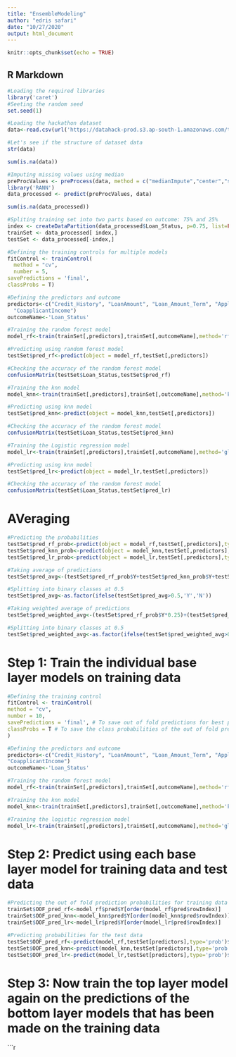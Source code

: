 ```yaml
---
title: "EnsembleModeling"
author: "edris safari"
date: "10/27/2020"
output: html_document
---
```


```r
knitr::opts_chunk$set(echo = TRUE)
```

## R Markdown



```r
#Loading the required libraries
library('caret')
#Seeting the random seed
set.seed(1)

#Loading the hackathon dataset
data<-read.csv(url('https://datahack-prod.s3.ap-south-1.amazonaws.com/train_file/train_u6lujuX_CVtuZ9i.csv'))

#Let's see if the structure of dataset data
str(data)
```



```r
sum(is.na(data))
```
```r
#Imputing missing values using median
preProcValues <- preProcess(data, method = c("medianImpute","center","scale"))
library('RANN')
data_processed <- predict(preProcValues, data)

sum(is.na(data_processed))
```

```r
#Spliting training set into two parts based on outcome: 75% and 25%
index <- createDataPartition(data_processed$Loan_Status, p=0.75, list=FALSE)
trainSet <- data_processed[ index,]
testSet <- data_processed[-index,]
```


```r

#Defining the training controls for multiple models
fitControl <- trainControl(
  method = "cv",
  number = 5,
savePredictions = 'final',
classProbs = T)

#Defining the predictors and outcome
predictors<-c("Credit_History", "LoanAmount", "Loan_Amount_Term", "ApplicantIncome",
  "CoapplicantIncome")
outcomeName<-'Loan_Status'
```

```r
#Training the random forest model
model_rf<-train(trainSet[,predictors],trainSet[,outcomeName],method='rf',trControl=fitControl,tuneLength=3)

#Predicting using random forest model
testSet$pred_rf<-predict(object = model_rf,testSet[,predictors])

#Checking the accuracy of the random forest model
confusionMatrix(testSet$Loan_Status,testSet$pred_rf)
```
```r
#Training the knn model
model_knn<-train(trainSet[,predictors],trainSet[,outcomeName],method='knn',trControl=fitControl,tuneLength=3)

#Predicting using knn model
testSet$pred_knn<-predict(object = model_knn,testSet[,predictors])

#Checking the accuracy of the random forest model
confusionMatrix(testSet$Loan_Status,testSet$pred_knn)
```


```r
#Training the Logistic regression model
model_lr<-train(trainSet[,predictors],trainSet[,outcomeName],method='glm',trControl=fitControl,tuneLength=3)

#Predicting using knn model
testSet$pred_lr<-predict(object = model_lr,testSet[,predictors])

#Checking the accuracy of the random forest model
confusionMatrix(testSet$Loan_Status,testSet$pred_lr)
```

# AVeraging

```r
#Predicting the probabilities
testSet$pred_rf_prob<-predict(object = model_rf,testSet[,predictors],type='prob')
testSet$pred_knn_prob<-predict(object = model_knn,testSet[,predictors],type='prob')
testSet$pred_lr_prob<-predict(object = model_lr,testSet[,predictors],type='prob')

#Taking average of predictions
testSet$pred_avg<-(testSet$pred_rf_prob$Y+testSet$pred_knn_prob$Y+testSet$pred_lr_prob$Y)/3

#Splitting into binary classes at 0.5
testSet$pred_avg<-as.factor(ifelse(testSet$pred_avg>0.5,'Y','N'))
```

```r
#Taking weighted average of predictions
testSet$pred_weighted_avg<-(testSet$pred_rf_prob$Y*0.25)+(testSet$pred_knn_prob$Y*0.25)+(testSet$pred_lr_prob$Y*0.5)

#Splitting into binary classes at 0.5
testSet$pred_weighted_avg<-as.factor(ifelse(testSet$pred_weighted_avg>0.5,'Y','N'))
```

# Step 1: Train the individual base layer models on training data

```r
#Defining the training control
fitControl <- trainControl(
method = "cv",
number = 10,
savePredictions = 'final', # To save out of fold predictions for best parameter combinantions
classProbs = T # To save the class probabilities of the out of fold predictions
)

#Defining the predictors and outcome
predictors<-c("Credit_History", "LoanAmount", "Loan_Amount_Term", "ApplicantIncome",
"CoapplicantIncome")
outcomeName<-'Loan_Status'

#Training the random forest model
model_rf<-train(trainSet[,predictors],trainSet[,outcomeName],method='rf',trControl=fitControl,tuneLength=3)

#Training the knn model
model_knn<-train(trainSet[,predictors],trainSet[,outcomeName],method='knn',trControl=fitControl,tuneLength=3)

#Training the logistic regression model
model_lr<-train(trainSet[,predictors],trainSet[,outcomeName],method='glm',trControl=fitControl,tuneLength=3)
```

# Step 2: Predict using each base layer model for training data and test data

```r

#Predicting the out of fold prediction probabilities for training data
trainSet$OOF_pred_rf<-model_rf$pred$Y[order(model_rf$pred$rowIndex)]
trainSet$OOF_pred_knn<-model_knn$pred$Y[order(model_knn$pred$rowIndex)]
trainSet$OOF_pred_lr<-model_lr$pred$Y[order(model_lr$pred$rowIndex)]

#Predicting probabilities for the test data
testSet$OOF_pred_rf<-predict(model_rf,testSet[predictors],type='prob')$Y
testSet$OOF_pred_knn<-predict(model_knn,testSet[predictors],type='prob')$Y
testSet$OOF_pred_lr<-predict(model_lr,testSet[predictors],type='prob')$Y
```


# Step 3: Now train the top layer model again on the predictions of the bottom layer models that has been made on the training data

```r


